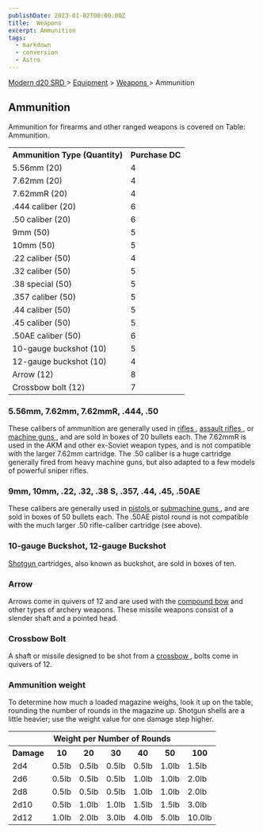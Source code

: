 ```yaml
---
publishDate: 2023-01-02T00:00:00Z
title:  Weapons 
excerpt: Ammunition
tags:
  - markdown
  - conversion
  - Astro
---
```


[ Modern d20 SRD ](/#modernD20) > [ Equipment](modern-d20-srd-equipment-index) > [ Weapons ](modern-d20-srd-equipment-equipment-weapons) > Ammunition

##  Ammunition

Ammunition for firearms and other ranged weapons is covered on Table:
Ammunition.


<table> <tr> <th> Ammunition Type (Quantity) </th> <th> Purchase DC </th> </tr> <tr> <td> 5.56mm (20) </td> <td> 4 </td> </tr> <tr> <td> 7.62mm (20) </td> <td> 4 </td> </tr> <tr> <td> 7.62mmR (20) </td> <td> 4 </td> </tr> <tr> <td> .444 caliber (20) </td> <td> 6 </td> </tr> <tr> <td> .50 caliber (20) </td> <td> 6 </td> </tr> <tr> <td> 9mm (50) </td> <td> 5 </td> </tr> <tr> <td> 10mm (50) </td> <td> 5 </td> </tr> <tr> <td> .22 caliber (50) </td> <td> 4 </td> </tr> <tr> <td> .32 caliber (50) </td> <td> 5 </td> </tr> <tr> <td> .38 special (50) </td> <td> 5 </td> </tr> <tr> <td> .357 caliber (50) </td> <td> 5 </td> </tr> <tr> <td> .44 caliber (50) </td> <td> 5 </td> </tr> <tr> <td> .45 caliber (50) </td> <td> 5 </td> </tr> <tr> <td> .50AE caliber (50) </td> <td> 6 </td> </tr> <tr> <td> 10-gauge buckshot (10) </td> <td> 5 </td> </tr> <tr> <td> 12-gauge buckshot (10) </td> <td> 4 </td> </tr> <tr> <td> Arrow (12) </td> <td> 8 </td> </tr> <tr> <td> Crossbow bolt (12) </td> <td> 7 </td> </tr> </table>



###  5.56mm, 7.62mm, 7.62mmR, .444, .50

These calibers of ammunition are generally used in [ rifles ](modern-d20-srd-equipment-weapons-longarms) , [ assault rifles ](modern-d20-srd-equipment-weapons-longarms) , or [ machine guns ](modern-d20-srd-equipment-weapons-longarms) , and are sold in boxes of 20 bullets each. The 7.62mmR is used in
the AKM and other ex-Soviet weapon types, and is not compatible with the
larger 7.62mm cartridge. The .50 caliber is a huge cartridge generally fired
from heavy machine guns, but also adapted to a few models of powerful sniper
rifles.

###  9mm, 10mm, .22, .32, .38 S, .357, .44, .45, .50AE

These calibers are generally used in [ pistols ](modern-d20-srd-equipment-weapons-handguns) or [ submachine guns ](modern-d20-srd-equipment-weapons-longarms) , and are sold in boxes of 50 bullets each. The .50AE pistol round
is not compatible with the much larger .50 rifle-caliber cartridge (see
above).

###  10-gauge Buckshot, 12-gauge Buckshot

[ Shotgun ](modern-d20-srd-equipment-weapons-longarms) cartridges, also known
as buckshot, are sold in boxes of ten.

###  Arrow

Arrows come in quivers of 12 and are used with the [ compound bow](modern-d20-srd-equipment-weapons-other-ranged) and other types of archery
weapons. These missile weapons consist of a slender shaft and a pointed head.

###  Crossbow Bolt

A shaft or missile designed to be shot from a [ crossbow ](modern-d20-srd-equipment-weapons-other-ranged) , bolts come in quivers of 12.

###  Ammunition weight

To determine how much a loaded magazine weighs, look it up on the table,
rounding the number of rounds in the magazine up. Shotgun shells are a little
heavier; use the weight value for one damage step higher.


<table> <tr> <th colspan="7"> Weight per Number of Rounds </th> </tr> <tr> <th> Damage </th> <th> 10 </th> <th> 20 </th> <th> 30 </th> <th> 40 </th> <th> 50 </th> <th> 100 </th> </tr> <tr> <td> 2d4 </td> <td> 0.5lb </td> <td> 0.5lb </td> <td> 0.5lb </td> <td> 0.5lb </td> <td> 1.0lb </td> <td> 1.5lb </td> </tr> <tr> <td> 2d6 </td> <td> 0.5lb </td> <td> 0.5lb </td> <td> 0.5lb </td> <td> 1.0lb </td> <td> 1.0lb </td> <td> 2.0lb </td> </tr> <tr> <td> 2d8 </td> <td> 0.5lb </td> <td> 0.5lb </td> <td> 0.5lb </td> <td> 1.0lb </td> <td> 1.0lb </td> <td> 2.0lb </td> </tr> <tr> <td> 2d10 </td> <td> 0.5lb </td> <td> 1.0lb </td> <td> 1.0lb </td> <td> 1.5lb </td> <td> 1.5lb </td> <td> 3.0lb </td> </tr> <tr> <td> 2d12 </td> <td> 1.0lb </td> <td> 2.0lb </td> <td> 3.0lb </td> <td> 4.0lb </td> <td> 5.0lb </td> <td> 10.0lb </td> </tr> </table>



